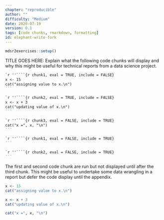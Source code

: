 ```yaml
---
chapter: "reproducible"
author: ""
difficulty: "Medium"
date: 2020-07-19 
version: 0.1
tags: [code chunks, rmarkdown, formatting]
id: elephant-write-fork
---
```


```r
mdsr2exercises::setup()
```

TITLE GOES HERE: Explain what the following code chunks will display and why this might be useful for technical reports from a data science project.

````markdown
`r ''````{r chunk1, eval = TRUE, include = FALSE}
x <- 15
cat("assigning value to x.\n")
```
````

````markdown
`r ''````{r chunk2, eval = TRUE, include = FALSE}
x <- x + 3
cat("updating value of x.\n")
```
````

````markdown
`r ''````{r chunk3, eval = FALSE, include = TRUE}
cat("x =", x, "\n")
```
````

````markdown
`r ''````{r chunk1, eval = FALSE, include = TRUE}
```
````

````markdown
`r ''````{r chunk2, eval = FALSE, include = TRUE}
```
````

 <!--begin-answer-->

The first and second code chunk are run but not displayed until after the third chunk.
This might be useful to undertake some data wrangling in a report but defer the code display until the appendix.

```r
x <- 15
cat("assigning value to x.\n")
```

```r
x <- x + 3
cat("updating value of x.\n")
```

```r
cat("x =", x, "\n")
```


```r
```

```r
```

 <!--end-answer-->



